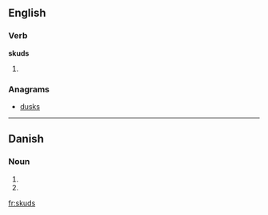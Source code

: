 ==English==

===Verb===
'''skuds'''

# {{third-person singular of|skud}}

===Anagrams===
* [[dusks#English|dusks]]

----

==Danish==

===Noun===
{{infl|da|noun form|g=n}}

# {{form of|genitive singular indefinite|skud|lang=da}}
# {{form of|genitive plural indefinite|skud|lang=da}}

[[fr:skuds]]